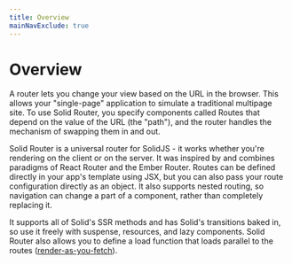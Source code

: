 ```yaml
---
title: Overview
mainNavExclude: true
---
```


# Overview

A router lets you change your view based on the URL in the browser. This allows your "single-page" application to simulate a traditional multipage site. To use Solid Router, you specify components called Routes that depend on the value of the URL (the "path"), and the router handles the mechanism of swapping them in and out.

Solid Router is a universal router for SolidJS - it works whether you're rendering on the client or on the server. It was inspired by and combines paradigms of React Router and the Ember Router. Routes can be defined directly in your app's template using JSX, but you can also pass your route configuration directly as an object. It also supports nested routing, so navigation can change a part of a component, rather than completely replacing it.

It supports all of Solid's SSR methods and has Solid's transitions baked in, so use it freely with suspense, resources, and lazy components. Solid Router also allows you to define a load function that loads parallel to the routes ([render-as-you-fetch](https://epicreact.dev/render-as-you-fetch/)).

<EditPageLink />
<PageIssueLink />
